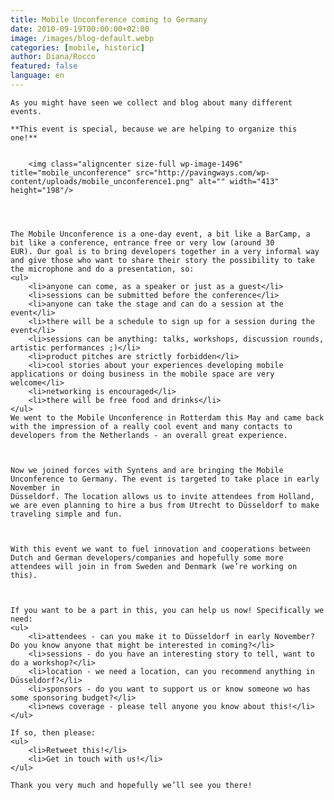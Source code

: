 ```yaml
---
title: Mobile Unconference coming to Germany
date: 2010-09-19T00:00:00+02:00
image: /images/blog-default.webp
categories: [mobile, historic]
author: Diana/Rocco
featured: false
language: en
---
```


<div class="entry-content">

	As you might have seen we collect and blog about many different events.

	**This event is special, because we are helping to organize this one!** 

	
		<img class="aligncenter size-full wp-image-1496" title="mobile_unconference" src="http://pavingways.com/wp-content/uploads/mobile_unconference1.png" alt="" width="413" height="198"/>
	

	

	The Mobile Unconference is a one-day event, a bit like a BarCamp, a bit like a conference, entrance free or very low (around 30
	EUR). Our goal is to bring developers together in a very informal way and give those who want to share their story the possibility to take the microphone and do a presentation, so:
	<ul>
		<li>anyone can come, as a speaker or just as a guest</li>
		<li>sessions can be submitted before the conference</li>
		<li>anyone can take the stage and can do a session at the event</li>
		<li>there will be a schedule to sign up for a session during the event</li>
		<li>sessions can be anything: talks, workshops, discussion rounds, artistic performances ;)</li>
		<li>product pitches are strictly forbidden</li>
		<li>cool stories about your experiences developing mobile applications or doing business in the mobile space are very welcome</li>
		<li>networking is encouraged</li>
		<li>there will be free food and drinks</li>
	</ul>
	We went to the Mobile Unconference in Rotterdam this May and came back with the impression of a really cool event and many contacts to
	developers from the Netherlands - an overall great experience.

	

	Now we joined forces with Syntens and are bringing the Mobile Unconference to Germany. The event is targeted to take place in early November in
	Düsseldorf. The location allows us to invite attendees from Holland, we are even planning to hire a bus from Utrecht to Düsseldorf to make traveling simple and fun.

	

	With this event we want to fuel innovation and cooperations between Dutch and German developers/companies and hopefully some more attendees will join in from Sweden and Denmark (we’re working on this).

	

	If you want to be a part in this, you can help us now! Specifically we need:
	<ul>
		<li>attendees - can you make it to Düsseldorf in early November? Do you know anyone that might be interested in coming?</li>
		<li>sessions - do you have an interesting story to tell, want to do a workshop?</li>
		<li>location - we need a location, can you recommend anything in Düsseldorf?</li>
		<li>sponsors - do you want to support us or know someone wo has some sponsoring budget?</li>
		<li>news coverage - please tell anyone you know about this!</li>
	</ul>

	If so, then please:
	<ul>
		<li>Retweet this!</li>
		<li>Get in touch with us!</li>
	</ul>

	Thank you very much and hopefully we’ll see you there!
</div>

